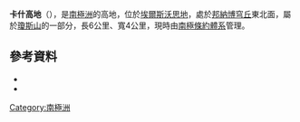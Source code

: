 {{Coord|73|27|S|94|6|W|source:GNIS|display=title}}

'''卡什高地'''（{{lang-en|Cache Heights}}），是[[南極洲|南極洲]]的高地，位於[[埃爾斯沃思地|埃爾斯沃思地]]，處於[[邦納博穹丘|邦納博穹丘]]東北面，屬於[[瓊斯山|瓊斯山]]的一部分，長6公里、寬4公里，現時由[[南極條約體系|南極條約體系]]管理。

==參考資料==
*{{cite gnis | type = antarid | id = 2276| name = Cache Heights | accessdate = 2011-10-14}}
*{{usgs-gazetteer|id=2276}}

{{DEFAULTSORT:Cache Heights}}
[[Category:南極洲|Category:南極洲]]


{{EllsworthLand-geo-stub}}